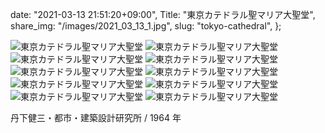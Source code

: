   date: "2021-03-13 21:51:20+09:00",
  Title: "東京カテドラル聖マリア大聖堂",
  share_img: "/images/2021_03_13_1.jpg",
  slug: "tokyo-cathedral",
};

![東京カテドラル聖マリア大聖堂](/images/2021_03_13_1.jpg)
![東京カテドラル聖マリア大聖堂](/images/2021_03_13_2.jpg)
![東京カテドラル聖マリア大聖堂](/images/2021_03_13_3.jpg)
![東京カテドラル聖マリア大聖堂](/images/2021_03_13_4.jpg)
![東京カテドラル聖マリア大聖堂](/images/2021_03_13_5.jpg)
![東京カテドラル聖マリア大聖堂](/images/2021_03_13_6.jpg)
![東京カテドラル聖マリア大聖堂](/images/2021_03_13_7.jpg)
![東京カテドラル聖マリア大聖堂](/images/2021_03_13_8.jpg)
![東京カテドラル聖マリア大聖堂](/images/2021_03_13_9.jpg)
![東京カテドラル聖マリア大聖堂](/images/2021_03_13_10.jpg)

丹下健三・都市・建築設計研究所 / 1964 年
